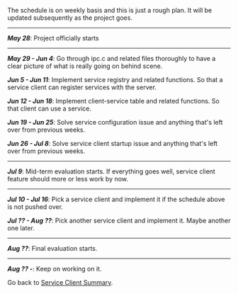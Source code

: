 The schedule is on weekly basis and this is just a rough plan.  It will be updated subsequently as the project goes.


----
'''''May 28''''': Project officially starts
----


'''''May 29 - Jun 4''''': Go through ipc.c and related files thoroughly to have a clear picture of what is really going on behind scene.

'''''Jun 5 - Jun 11''''': Implement service registry and related functions.  So that a service client can register services with the server.

'''''Jun 12 - Jun 18''''': Implement client-service table and related functions.  So that client can use a service.

'''''Jun 19 - Jun 25''''': Solve service configuration issue and anything that's left over from previous weeks.

'''''Jun 26 - Jul 8''''': Solve service client startup issue and anything that's left over from previous weeks.


----
'''''Jul 9''''': Mid-term evaluation starts.  If everything goes well, service client feature should more or less work by now.
----


'''''Jul 10 - Jul 16''''': Pick a service client and implement it if the schedule above is not pushed over.

'''''Jul ?? - Aug ??''''': Pick another service client and implement it.  Maybe another one later.


----
'''''Aug ??''''': Final evaluation starts.
----


'''''Aug ?? - ''''': Keep on working on it.


Go back to [[Summer of Code 2007/Service Clients|Service Client Summary]].